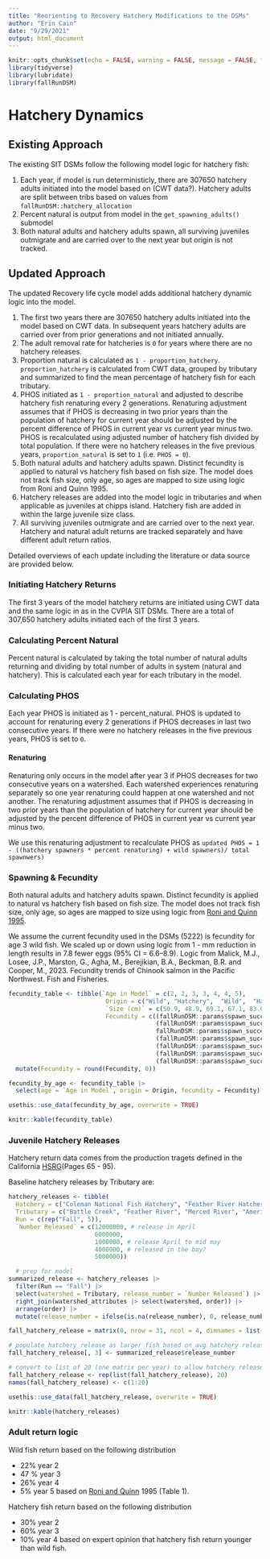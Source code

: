 ```yaml
---
title: "Reorienting to Recovery Hatchery Modifications to the DSMs"
author: "Erin Cain"
date: "9/29/2021"
output: html_document    
---
```


```r
knitr::opts_chunk$set(echo = FALSE, warning = FALSE, message = FALSE, fig.width=15, fig.height=10)
library(tidyverse)
library(lubridate)
library(fallRunDSM)
```

# Hatchery Dynamics

## Existing Approach

The existing SIT DSMs follow the following model logic for hatchery fish:

1)  Each year, if model is run deterministicly, there are 307650 hatchery adults initiated into the model based on (CWT data?). Hatchery adults are split between tribs based on values from `fallRunDSM::hatchery_allocation`
2)  Percent natural is output from model in the `get_spawning_adults()` submodel
3)  Both natural adults and hatchery adults spawn, all surviving juveniles outmigrate and are carried over to the next year but origin is not tracked.

## Updated Approach

The updated Recovery life cycle model adds additional hatchery dynamic logic into the model. 

1) The first two years there are 307650 hatchery adults initiated into the model based on CWT data. In subsequent years hatchery adults are carried over from prior generations and not initiated annually. 
2) The adult removal rate for hatcheries is `0` for years where there are no hatchery releases.
3) Proportion natural is calculated as `1 - proportion_hatchery`. `proportion_hatchery` is calculated from CWT data, grouped by tributary and summarized to find the mean percentage of hatchery fish for each tributary.
4) PHOS initiated as `1 - proportion_natural` and adjusted to describe hatchery fish renaturing every 2 generations. Renaturing adjustment assumes that if PHOS is decreasing in two prior years than the population of hatchery for current year should be adjusted by the percent difference of PHOS in current year vs current year minus two. PHOS is recalculated using adjusted number of hatchery fish divided by total population. If there were no hatchery
releases in the five previous years, `proportion_natural` is set to `1` (i.e. `PHOS = 0`).
5) Both natural adults and hatchery adults spawn. Distinct fecundity is applied to natural vs hatchery fish based on fish size. The model does not track fish size, only age, so ages are mapped to size using logic from Roni and Quinn 1995. 
6) Hatchery releases are added into the model logic in tributaries and when applicable as juveniles at chipps island. Hatchery fish are added in within the large juvenile size class. 
7) All surviving juveniles outmigrate and are carried over to the next year. Hatchery and natural adult returns are tracked separately and have different adult return ratios.

Detailed overviews of each update including the literature or data source are provided below.

### Initiating Hatchery Returns

The first 3 years of the model hatchery returns are initiated using CWT data and the same logic in as in the CVPIA SIT DSMs. There are a total of 307,650 hatchery adults initiated each of the first 3 years.

### Calculating Percent Natural

Percent natural is calculated by taking the total number of natural adults returning and dividing by total number of adults in system (natural and hatchery). This is calculated each year for each tributary in the model. 

### Calculating PHOS

Each year PHOS is initiated as 1 - percent_natural. PHOS is updated to account for renaturing every 2 generations if PHOS decreases in last two consecutive years. If there were no hatchery
releases in the five previous years, PHOS is set to `0`.

#### Renaturing

Renaturing only occurs in the model after year 3 if PHOS decreases for two consecutive years on a watershed.
Each watershed experiences renaturing separately so one year renaturing could happen at one watershed and not another. 
The renaturing adjustment assumes that if PHOS is decreasing in two prior years than the population of hatchery for current year should be adjusted by the percent difference of PHOS in current year vs current year minus two. 

We use this renaturing adjustment to recalculate PHOS as `updated PHOS = 1 - ((hatchery spawners * percent renaturing) + wild spawners)/ total spawnwers)`

### Spawning & Fecundity 
Both natural adults and hatchery adults spawn. Distinct fecundity is applied to natural vs hatchery fish based on fish size. The model does not track fish size, only age, so ages are mapped to size using logic from [Roni and Quinn 1995](https://reorienting-to-recovery.s3.us-west-1.amazonaws.com/RoniandQuinn1995.pdf). 

We assume the current fecundity used in the DSMs (5222) is fecundity for age 3 wild fish. We scaled up or down using logic from 1 - mm reduction in length results in 7.8 fewer eggs (95% CI = 6.6–8.9). Logic from Malick, M.J., Losee, J.P., Marston, G., Agha, M., Berejikian, B.A., Beckman, B.R. and Cooper, M., 2023. Fecundity trends of Chinook salmon in the Pacific Northwest. Fish and Fisheries.

```r
fecundity_table <- tibble(`Age in Model` = c(2, 2, 3, 3, 4, 4, 5),
                           Origin = c("Wild", "Hatchery",  "Wild",  "Hatchery",  "Wild", "Hatchery", "Wild"), 
                           `Size (cm)` = c(50.9, 48.9, 69.1, 67.1, 83.0, 81.0, 85),
                           Fecundity = c((fallRunDSM::params$spawn_success_fecundity - ((69.1 - 50.9) * 10 * 7.8)), 
                                         (fallRunDSM::params$spawn_success_fecundity - ((69.1 - 48.9) * 10 * 7.8)), 
                                         fallRunDSM::params$spawn_success_fecundity, 
                                         (fallRunDSM::params$spawn_success_fecundity - ((69.1 -  67.1) * 10 * 7.8)), 
                                         (fallRunDSM::params$spawn_success_fecundity - ((69.1 - 83.0) * 10 * 7.8)),
                                         (fallRunDSM::params$spawn_success_fecundity - ((69.1 - 81.0) * 10 * 7.8)),
                                         (fallRunDSM::params$spawn_success_fecundity - ((69.1 - 85) * 10 * 7.8)))) |> 
  mutate(Fecundity = round(Fecundity, 0))

fecundity_by_age <- fecundity_table |> 
  select(age = `Age in Model`, origin = Origin, fecundity = Fecundity) 

usethis::use_data(fecundity_by_age, overwrite = TRUE)

knitr::kable(fecundity_table)
```



### Juvenile Hatchery Releases

Hatchery return data comes from the production tragets defined in the California [HSRG](California HSRG: https://swfsc-publications.fisheries.noaa.gov/publications/CR/2012/2012California.pdf)(Pages 65 - 95).

Baseline hatchery releases by Tributary are: 

```r
hatchery_releases <- tibble(
  Hatchery = c("Coleman National Fish Hatchery", "Feather River Hatchery", "Merced River Fish Facility", "Nimbus Fish Hatchery", "Mokelumne Hatchery"),
  Tributary = c("Battle Creek", "Feather River", "Merced River", "American River", "Mokelumne River"),
  Run = c(rep("Fall", 5)),
  `Number Released` = c(12000000, # release in April 
                        6000000, 
                        1000000, # release April to mid may 
                        4000000, # released in the bay? 
                        5000000)) 

  # prep for model 
summarized_release <- hatchery_releases |>
  filter(Run == "Fall") |> 
  select(watershed = Tributary, release_number = `Number Released`) |> 
  right_join(watershed_attributes |> select(watershed, order)) |>
  arrange(order) |>
  mutate(release_number = ifelse(is.na(release_number), 0, release_number)) 

fall_hatchery_release = matrix(0, nrow = 31, ncol = 4, dimnames = list(fallRunDSM::watershed_labels, c("s", "m", "l", "xl")))

# populate hatchery release as larger fish based on avg hatchery release data
fall_hatchery_release[, 3] <- summarized_release$release_number

# convert to list of 20 (one matrix per year) to allow hatchery releases to vary annually
fall_hatchery_release <- rep(list(fall_hatchery_release), 20)
names(fall_hatchery_release) <- c(1:20)

usethis::use_data(fall_hatchery_release, overwrite = TRUE)

knitr::kable(hatchery_releases)
```

### Adult return logic

Wild fish return based on the following distribution 

- 22% year 2
- 47 % year 3
- 26% year 4
- 5% year 5
based on [Roni and Quinn](https://reorienting-to-recovery.s3.us-west-1.amazonaws.com/RoniandQuinn1995.pdf) 1995 (Table 1). 

Hatchery fish return based on the following distribution 

- 30% year 2
- 60% year 3
- 10% year 4
based on expert opinion that hatchery fish return younger than wild fish. 



